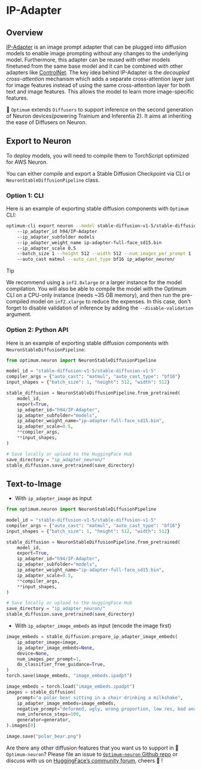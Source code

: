 <!---
Copyright 2025 The HuggingFace Team. All rights reserved.

Licensed under the Apache License, Version 2.0 (the "License");
you may not use this file except in compliance with the License.
You may obtain a copy of the License at

    http://www.apache.org/licenses/LICENSE-2.0

Unless required by applicable law or agreed to in writing, software
distributed under the License is distributed on an "AS IS" BASIS,
WITHOUT WARRANTIES OR CONDITIONS OF ANY KIND, either express or implied.
See the License for the specific language governing permissions and
limitations under the License.
-->

# IP-Adapter

## Overview

[IP-Adapter](https://hf.co/papers/2308.06721) is an image prompt adapter that can be plugged into diffusion models to enable image prompting without any changes to the underlying model. Furthermore, this adapter can be reused with other models finetuned from the same base model and it can be combined with other adapters like [ControlNet](../using-diffusers/controlnet). The key idea behind IP-Adapter is the *decoupled cross-attention* mechanism which adds a separate cross-attention layer just for image features instead of using the same cross-attention layer for both text and image features. This allows the model to learn more image-specific features.

🤗 `Optimum` extends `Diffusers` to support inference on the second generation of Neuron devices(powering Trainium and Inferentia 2). It aims at inheriting the ease of Diffusers on Neuron.

## Export to Neuron

To deploy models, you will need to compile them to TorchScript optimized for AWS Neuron.

You can either compile and export a Stable Diffusion Checkpoint via CLI or `NeuronStableDiffusionPipeline` class.

### Option 1: CLI

Here is an example of exporting stable diffusion components with `Optimum` CLI:

```bash
optimum-cli export neuron --model stable-diffusion-v1-5/stable-diffusion-v1-5
    --ip_adapter_id h94/IP-Adapter
    --ip_adapter_subfolder models
    --ip_adapter_weight_name ip-adapter-full-face_sd15.bin
    --ip_adapter_scale 0.5
    --batch_size 1 --height 512 --width 512 --num_images_per_prompt 1
    --auto_cast matmul --auto_cast_type bf16 ip_adapter_neuron/
```

> [!TIP]
> We recommend using a `inf2.8xlarge` or a larger instance for the model compilation. You will also be able to compile the model with the Optimum CLI on a CPU-only instance (needs ~35 GB memory), and then run the pre-compiled model on `inf2.xlarge` to reduce the expenses. In this case, don't forget to disable validation of inference by adding the `--disable-validation` argument.

### Option 2: Python API

Here is an example of exporting stable diffusion components with `NeuronStableDiffusionPipeline`:

```python
from optimum.neuron import NeuronStableDiffusionPipeline

model_id = "stable-diffusion-v1-5/stable-diffusion-v1-5"
compiler_args = {"auto_cast": "matmul", "auto_cast_type": "bf16"}
input_shapes = {"batch_size": 1, "height": 512, "width": 512}

stable_diffusion = NeuronStableDiffusionPipeline.from_pretrained(
    model_id,
    export=True,
    ip_adapter_id="h94/IP-Adapter",
    ip_adapter_subfolder="models",
    ip_adapter_weight_name="ip-adapter-full-face_sd15.bin",
    ip_adapter_scale=0.5,
    **compiler_args,
    **input_shapes,
)

# Save locally or upload to the HuggingFace Hub
save_directory = "ip_adapter_neuron/"
stable_diffusion.save_pretrained(save_directory)
```

## Text-to-Image

* With `ip_adapter_image` as input

```python
from optimum.neuron import NeuronStableDiffusionPipeline

model_id = "stable-diffusion-v1-5/stable-diffusion-v1-5"
compiler_args = {"auto_cast": "matmul", "auto_cast_type": "bf16"}
input_shapes = {"batch_size": 1, "height": 512, "width": 512}

stable_diffusion = NeuronStableDiffusionPipeline.from_pretrained(
    model_id,
    export=True,
    ip_adapter_id="h94/IP-Adapter",
    ip_adapter_subfolder="models",
    ip_adapter_weight_name="ip-adapter-full-face_sd15.bin",
    ip_adapter_scale=0.5,
    **compiler_args,
    **input_shapes,
)

# Save locally or upload to the HuggingFace Hub
save_directory = "ip_adapter_neuron/"
stable_diffusion.save_pretrained(save_directory)
```

* With `ip_adapter_image_embeds` as input (encode the image first)

```python
image_embeds = stable_diffusion.prepare_ip_adapter_image_embeds(
    ip_adapter_image=image,
    ip_adapter_image_embeds=None,
    device=None,
    num_images_per_prompt=1,
    do_classifier_free_guidance=True,
)
torch.save(image_embeds, "image_embeds.ipadpt")

image_embeds = torch.load("image_embeds.ipadpt")
images = stable_diffusion(
    prompt="a polar bear sitting in a chair drinking a milkshake",
    ip_adapter_image_embeds=image_embeds,
    negative_prompt="deformed, ugly, wrong proportion, low res, bad anatomy, worst quality, low quality",
    num_inference_steps=100,
    generator=generator,
).images[0]

image.save("polar_bear.png")
```

Are there any other diffusion features that you want us to support in 🤗`Optimum-neuron`? Please file an issue to [`Optimum-neuron` Github repo](https://github.com/huggingface/optimum-neuron) or discuss with us on [HuggingFace’s community forum](https://discuss.huggingface.co/c/optimum/), cheers 🤗 !
